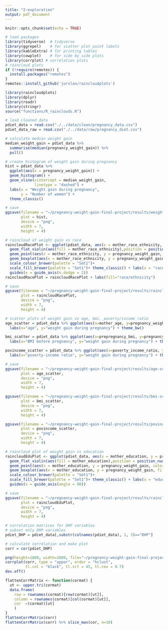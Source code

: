 ```yaml
---
title: "2-exploration"
output: pdf_document
---
```


```r
knitr::opts_chunk$set(echo = TRUE)
```

```r
# load packages
library(tidyverse)  # tidyverse
library(ggrepel)    # for scatter plot point labels
library(kableExtra) # for printing tables
library(cowplot)    # for side by side plots
library(corrplot) # correlation plots
# raincloud plots
if (!require(remotes)) {
  install.packages("remotes")
}
remotes::install_github('jorvlan/raincloudplots')

library(raincloudplots)
library(dplyr)
library(readr)
library(stringr)
source("functions/R_rainclouds.R")
```

```r
# load cleaned data
pdiet_data = read.csv("./../data/clean/pregnancy_data.csv")
pdiet_data_raw = read.csv("./../data/raw/pregnancy_diet.csv")
```

```r
# calculate median weight gain
median_weight_gain = pdiet_data %>%
  summarise(median(pregnancy_weight_gain)) %>%
  pull()

# create histogram of weight gain during pregnancy
hist = pdiet_data %>%
  ggplot(aes(x = pregnancy_weight_gain)) + 
  geom_histogram() +
  geom_vline(xintercept = median_weight_gain,
             linetype = "dashed") +
  labs(x = "Weight gain during pregnancy", 
       y = "Number of women") +
  theme_classic()

# save
ggsave(filename = "~/pregnancy-weight-gain-final-project/results/weight-gain-hist.png", 
       plot = hist, 
       device = "png", 
       width = 7, 
       height = 4)

```

```r
# raincloud of weight gain vs race
raincloudRacePlot <- ggplot(pdiet_data, aes(x = mother_race_ethnicity, y = pregnancy_weight_gain, fill = mother_race_ethnicity)) +
  geom_flat_violin(aes(fill = mother_race_ethnicity),position = position_nudge(x = .2, y = 0), adjust = 1.5, trim = FALSE, alpha = .5, colour = NA)+
  geom_point(aes(x = mother_race_ethnicity, y = pregnancy_weight_gain, color = mother_race_ethnicity),position = position_jitter(width = .15, height = 0), size = 1, shape = 20)+
  geom_boxplot(aes(x = mother_race_ethnicity, y = pregnancy_weight_gain, fill = mother_race_ethnicity),outlier.shape = NA, alpha = .5, width = .1, colour = "black")+
  scale_colour_brewer(palette = "Set1")+
  scale_fill_brewer(palette = "Set1")+ theme_classic() + labs(x = "race/ethnicity", y = "weight gain during pregnancy") + 
  guides(x = guide_axis(n.dodge = 2))
raincloudRacePlot = raincloudRacePlot + labs(fill="race/ethnicity")

# save
ggsave(filename = "~/pregnancy-weight-gain-final-project/results/raincloud-race.png", 
       plot = raincloudRacePlot, 
       device = "png", 
       width = 7, 
       height = 4)
```

```r
# scatter plots of weight gain vs age, bmi, poverty/income ratio
age_scatter = pdiet_data %>% ggplot(aes(x=mother_age, y=pregnancy_weight_gain)) + geom_point() +
  labs(x="age", y="weight gain during pregnancy") + theme_bw()

bmi_scatter = pdiet_data %>% ggplot(aes(x=prepregnancy_bmi, y=pregnancy_weight_gain)) + geom_point() +
  labs(x="BMI before pregnancy", y="weight gain during pregnancy") + theme_bw()

povincome_scatter = pdiet_data %>% ggplot(aes(x=poverty_income_ratio, y=pregnancy_weight_gain)) + geom_point() +
  labs(x="poverty-income ratio", y="weight gain during pregnancy") + theme_bw()

# save
ggsave(filename = "~/pregnancy-weight-gain-final-project/results/age-scatter.png", 
       plot = age_scatter, 
       device = "png", 
       width = 7, 
       height = 4)

ggsave(filename = "~/pregnancy-weight-gain-final-project/results/bmi-scatter.png", 
       plot = bmi_scatter, 
       device = "png", 
       width = 7, 
       height = 4)

ggsave(filename = "~/pregnancy-weight-gain-final-project/results/povincome-scatter.png", 
       plot = povincome_scatter, 
       device = "png", 
       width = 7, 
       height = 4)
```

```r
# raincloud plot of weight gain vs education
raincloudEduPlot <- ggplot(pdiet_data, aes(x = mother_education, y = pregnancy_weight_gain, fill = mother_education)) +
  geom_flat_violin(aes(fill = mother_education),position = position_nudge(x = .2, y = 0), adjust = 1.5, trim = FALSE, alpha = .5, colour = NA)+
  geom_point(aes(x = mother_education, y = pregnancy_weight_gain, color = mother_education),position = position_jitter(width = .15, height = 0), size = 1, shape = 20)+
  geom_boxplot(aes(x = mother_education, y = pregnancy_weight_gain, fill = mother_education),outlier.shape = NA, alpha = .5, width = .1, colour = "black")+
  scale_colour_brewer(palette = "Set1")+
  scale_fill_brewer(palette = "Set1")+ theme_classic() + labs(x = "education level", y = "weight gain during pregnancy") +
  guides(x = guide_axis(angle = 90))

# save
ggsave(filename = "~/pregnancy-weight-gain-final-project/results/raincloud-education.png", 
       plot = raincloudEduPlot, 
       device = "png", 
       width = 7, 
       height = 4)

```

```r
# correlation matrices for DHP variables
# subset only DHP variables
pdiet_DHP = pdiet_data[,substr(colnames(pdiet_data), 1, 3)=="DHP"]

# calculate correlation and make plot
corr = cor(pdiet_DHP)

png(height=1800, width=1800, file="~/pregnancy-weight-gain-final-project/results/DHP-correlation.png", type = "cairo")
corrplot(corr, type = "upper", order = "hclust", 
         tl.col = "black", tl.srt = 45, tl.cex = 0.7)
dev.off()

flattenCorrMatrix <- function(cormat) {
  ut <- upper.tri(cormat)
  data.frame(
    row = rownames(cormat)[row(cormat)[ut]],
    column = rownames(cormat)[col(cormat)[ut]],
    cor  =(cormat)[ut]
    )
}
flattenCorrMatrix(corr)
flattenCorrMatrix(corr) %>% slice_max(cor, n=10)
```